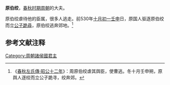 {{模板:Infobox 先秦人物
|名称= 原伯绞
|姓=[[姬姓|姬]]
|氏=原
|名=绞
|字=
|别名=
|别字=
|谥号=
|时代=春秋
|国家=[[周朝|周]] 
|身份=[[原国|原国]]国君
|出生=
|逝世=
|父=
}}
'''原伯绞'''，[[春秋时期|春秋时期]][[周朝|周朝]]的大夫。

原伯绞虐待他的臣属，很多人逃走。前530年[[十月初一|十月初一]][[壬申|壬申]]日，原国人驱逐原伯绞而立[[公子跪尋|公子跪尋]]，原伯绞逃奔郊地。<ref>《[[s:春秋左氏傳/昭公|春秋左氏傳·昭公十二年]]》：周原伯绞虐其舆臣，使曹逃。冬十月壬申朔，原舆人逐绞而立公子跪寻，绞奔郊。</ref>
==参考文献注释==
{{Reflist}}

[[Category:周朝諸侯國君主|Category:周朝諸侯國君主]]